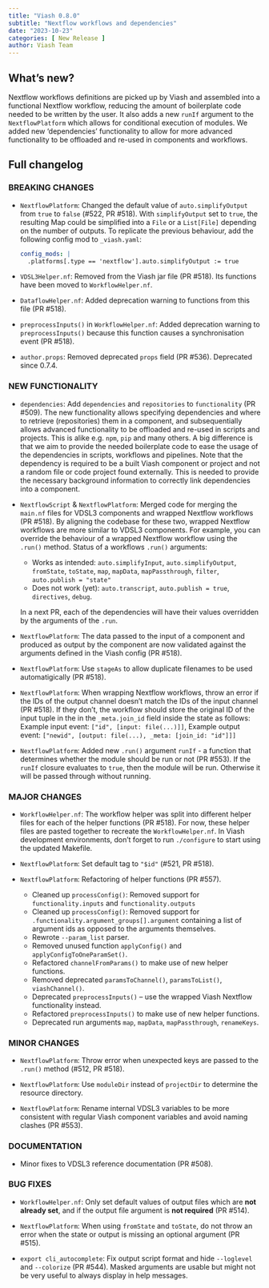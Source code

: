 ```yaml
---
title: "Viash 0.8.0"
subtitle: "Nextflow workflows and dependencies"
date: "2023-10-23"
categories: [ New Release ]
author: Viash Team
---
```


## What's new?

Nextflow workflows definitions are picked up by Viash and assembled into a functional Nextflow workflow, reducing the amount of boilerplate code needed to be written by the user.
It also adds a new `runIf` argument to the `NextflowPlatform` which allows for conditional execution of modules.
We added new 'dependencies' functionality to allow for more advanced functionality to be offloaded and re-used in components and workflows.

## Full changelog

### BREAKING CHANGES

* `NextflowPlatform`: Changed the default value of `auto.simplifyOutput` from `true` to `false` (#522, PR #518). With `simplifyOutput` set to `true`, the resulting Map could be simplified into a `File` or a `List[File]` depending on the number of outputs. To replicate the previous behaviour, add the following config mod to `_viash.yaml`:

  ```yaml
  config_mods: |
    .platforms[.type == 'nextflow'].auto.simplifyOutput := true
  ```

* `VDSL3Helper.nf`: Removed from the Viash jar file (PR #518). Its functions have been moved to `WorkflowHelper.nf`.

* `DataflowHelper.nf`: Added deprecation warning to functions from this file (PR #518).

* `preprocessInputs()` in `WorkflowHelper.nf`: Added deprecation warning to `preprocessInputs()` because this function causes a synchronisation event (PR #518).

* `author.props`: Removed deprecated `props` field (PR #536). Deprecated since 0.7.4.

### NEW FUNCTIONALITY

* `dependencies`: Add `dependencies` and `repositories` to `functionality` (PR #509). 
  The new functionality allows specifying dependencies and where to retrieve (repositories) them in a component, and subsequentially allows advanced functionality to be offloaded and re-used in scripts and projects. This is alike e.g. `npm`, `pip` and many others. A big difference is that we aim to provide the needed boilerplate code to ease the usage of the dependencies in scripts, workflows and pipelines.
  Note that the dependency is required to be a built Viash component or project and not a random file or code project found externally. This is needed to provide the necessary background information to correctly link dependencies into a component.

* `NextflowScript` & `NextflowPlatform`: Merged code for merging the `main.nf` files for VDSL3 components and wrapped Nextflow workflows (PR #518).
  By aligning the codebase for these two, wrapped Nextflow workflows are more similar to VDSL3 components. For example, you can override the behaviour of a
  wrapped Nextflow workflow using the `.run()` method. Status of a workflows `.run()` arguments:

  - Works as intended: `auto.simplifyInput`, `auto.simplifyOutput`, `fromState`, `toState`, `map`, `mapData`, `mapPassthrough`, `filter`, `auto.publish = "state"`
  - Does not work (yet): `auto.transcript`, `auto.publish = true`, `directives`, `debug`.

  In a next PR, each of the dependencies will have their values overridden by the arguments of the `.run`.

* `NextflowPlatform`: The data passed to the input of a component and produced as output by the component are now validated against the arguments defined in the Viash config (PR #518).

* `NextflowPlatform`: Use `stageAs` to allow duplicate filenames to be used automatigically (PR #518).

* `NextflowPlatform`: When wrapping Nextflow workflows, throw an error if the IDs of the output channel doesn't match the IDs of the input channel (PR #518).
  If they don't, the workflow should store the original ID of the input tuple in the in the `_meta.join_id` field inside the state as follows:
  Example input event: `["id", [input: file(...)]]`,
  Example output event: `["newid", [output: file(...), _meta: [join_id: "id"]]]`

* `NextflowPlatform`: Added new `.run()` argument `runIf` - a function that determines whether the module should be run or not (PR #553).
  If the `runIf` closure evaluates to `true`, then the module will be run. Otherwise it will be passed through without running.

### MAJOR CHANGES

* `WorkflowHelper.nf`: The workflow helper was split into different helper files for each of the helper functions (PR #518).
  For now, these helper files are pasted together to recreate the `WorkflowHelper.nf`.
  In Viash development environments, don't forget to run `./configure` to start using the updated Makefile.

* `NextflowPlatform`: Set default tag to `"$id"` (#521, PR #518).

* `NextflowPlatform`: Refactoring of helper functions (PR #557).
  - Cleaned up `processConfig()`: Removed support for `functionality.inputs` and `functionality.outputs`
  - Cleaned up `processConfig()`: Removed support for `.functionality.argument_groups[].argument` containing a list of argument ids as opposed to the arguments themselves.
  - Rewrote `--param_list` parser.
  - Removed unused function `applyConfig()` and `applyConfigToOneParamSet()`.
  - Refactored `channelFromParams()` to make use of new helper functions.
  - Removed deprecated `paramsToChannel()`, `paramsToList()`, `viashChannel()`.
  - Deprecated `preprocessInputs()` -- use the wrapped Viash Nextflow functionality instead.
  - Refactored `preprocessInputs()` to make use of new helper functions.
  - Deprecated run arguments `map`, `mapData`, `mapPassthrough`, `renameKeys`.

### MINOR CHANGES

* `NextflowPlatform`: Throw error when unexpected keys are passed to the `.run()` method (#512, PR #518).

* `NextflowPlatform`: Use `moduleDir` instead of `projectDir` to determine the resource directory.

* `NextflowPlatform`: Rename internal VDSL3 variables to be more consistent with regular Viash component variables and avoid naming clashes (PR #553).

### DOCUMENTATION

* Minor fixes to VDSL3 reference documentation (PR #508).

### BUG FIXES

* `WorkflowHelper.nf`: Only set default values of output files which are **not already set**, and if the output file argument is **not required** (PR #514).

* `NextflowPlatform`: When using `fromState` and `toState`, do not throw an error when the state or output is missing an optional argument (PR #515).

* `export cli_autocomplete`: Fix output script format and hide `--loglevel` and `--colorize` (PR #544). Masked arguments are usable but might not be very useful to always display in help messages.

